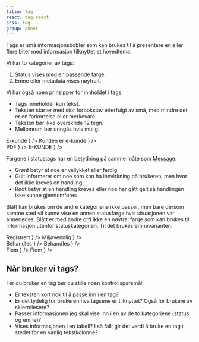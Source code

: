 ```yaml
---
title: Tag
react: tag-react
scss: tag
group: annet
---
```



<Ingress>
    Tags er små informasjonsbobler som kan brukes til å presentere en eller
    flere biter med informasjon tilknyttet et hovedtema.
</Ingress>

Vi har to kategorier av tags:

1.  Status vises med en passende farge.
2.  Emne eller metadata vises nøytralt.

<ComponentExample
    title="Tag"
    component={TagExample}
    codeExample={tagExampleCode}
    knobs={tagExampleKnobs}
/>

Vi har også noen prinsipper for innholdet i tags:

-   Tags inneholder kun tekst.
-   Teksten starter med stor forbokstav etterfulgt av små, med mindre det er en forkortelse eller merkevare.
-   Teksten bør ikke overskride 12 tegn.
-   Mellomrom bør unngås hvis mulig.

<div>
    <DoDontExample
        type="do"
        description="Kort tekst"
        content={
            <Tag className="jkl-spacing-2xs--right jkl-spacing-2xs--top">
                E-kunde
            </Tag>
        }
    />
    <DoDontExample
        type="dont"
        description="Lang tekst"
        content={
            <Tag className="jkl-spacing-2xs--right jkl-spacing-2xs--top">
                Kunden er e-kunde
            </Tag>
        }
    />
</div>
<div>
    <DoDontExample
        type="do"
        description="Forkortelse"
        content={
            <Tag className="jkl-spacing-2xs--right jkl-spacing-2xs--top">
                PDF
            </Tag>
        }
    />
    <DoDontExample
        type="dont"
        description="Alt som versaler"
        content={
            <Tag className="jkl-spacing-2xs--right jkl-spacing-2xs--top">
                E-KUNDE
            </Tag>
        }
    />
</div>

Fargene i statustags har en betydning på samme måte som [Message](/komponenter/message):

-   Grønt betyr at noe er vellykket eller ferdig
-   Gult informerer om noe som kan ha innvirkning på brukeren, men hvor det ikke kreves en handling
-   Rødt betyr at en handling kreves eller noe har gått galt så handlingen ikke kunne gjennomføres

Blått kan brukes om de andre kategoriene ikke passer, men bare dersom samme sted vil kunne vise en annen statusfarge hvis situasjonen var annerledes. Blått er med andre ord ikke en nøytral farge som kan brukes til informasjon utenfor statuskategorien. Til det brukes emnevarianten.

<div>
    <DoDontExample
        type="do"
        description="Status"
        content={
            <SuccessTag className="jkl-spacing-2xs--right jkl-spacing-2xs--top">
                Registrert
            </SuccessTag>
        }
    />
    <DoDontExample
        type="dont"
        description="Statusfarge for emne"
        content={
            <SuccessTag className="jkl-spacing-2xs--right jkl-spacing-2xs--top">
                Miljøvennlig
            </SuccessTag>
        }
    />
</div>
<div>
    <DoDontExample
        type="do"
        description="Status"
        content={
            <InfoTag className="jkl-spacing-2xs--right jkl-spacing-2xs--top">
                Behandles
            </InfoTag>
        }
    />
    <DoDontExample
        type="dont"
        description="Emnefarge for status"
        content={
            <Tag className="jkl-spacing-2xs--right jkl-spacing-2xs--top">
                Behandles
            </Tag>
        }
    />
</div>
<div>
    <DoDontExample
        type="do"
        description="Emne"
        content={
            <Tag className="jkl-spacing-2xs--right jkl-spacing-2xs--top">
                Flom
            </Tag>
        }
    />
    <DoDontExample
        type="dont"
        description="Statusfarge for emne"
        content={
            <InfoTag className="jkl-spacing-2xs--right jkl-spacing-2xs--top">
                Flom
            </InfoTag>
        }
    />
</div>

## Når bruker vi tags?

Før du bruker en tag bør du stille noen kontrollspørsmål:

-   Er teksten kort nok til å passe inn i en tag?
-   Er det tydelig for brukeren hva tagsene er tilknyttet? Også for brukere av skjermlesere?
-   Passer informasjonen jeg skal vise inn i én av de to kategoriene (status og emne)?
-   Vises informasjonen i en tabell? I så fall, gir det verdi å bruke en tag i stedet for en vanlig tekstkolonne?
